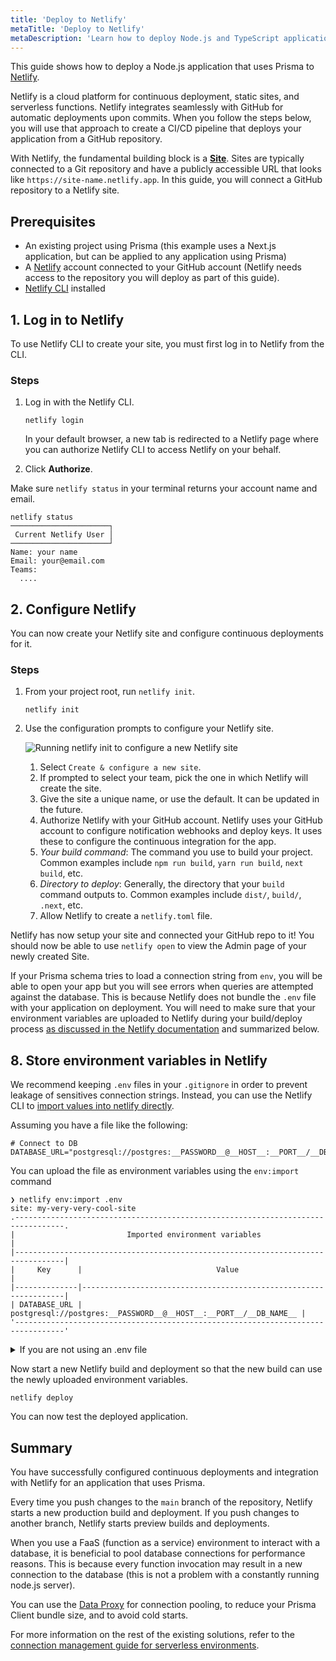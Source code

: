 ```yaml
---
title: 'Deploy to Netlify'
metaTitle: 'Deploy to Netlify'
metaDescription: 'Learn how to deploy Node.js and TypeScript applications that are using Prisma Client to Netlify.'
---
```


<TopBlock>

This guide shows how to deploy a Node.js application that uses Prisma to [Netlify](https://www.netlify.com/).

Netlify is a cloud platform for continuous deployment, static sites, and serverless functions. Netlify integrates seamlessly with GitHub for automatic deployments upon commits. When you follow the steps below, you will use that approach to create a CI/CD pipeline that deploys your application from a GitHub repository.

With Netlify, the fundamental building block is a [**Site**](https://docs.netlify.com/configure-builds/get-started/). Sites are typically connected to a Git repository and have a publicly accessible URL that looks like `https://site-name.netlify.app`. In this guide, you will connect a GitHub repository to a Netlify site.

</TopBlock>

## Prerequisites

- An existing project using Prisma (this example uses a Next.js application, but can be applied to any application using Prisma)
- A [Netlify](https://www.netlify.com/) account connected to your GitHub account (Netlify needs access to the repository you will deploy as part of this guide).
- [Netlify CLI](https://docs.netlify.com/cli/get-started/) installed

## 1. Log in to Netlify

To use Netlify CLI to create your site, you must first log in to Netlify from the CLI.

### Steps

1. Log in with the Netlify CLI.

   ```terminal
   netlify login
   ```

   In your default browser, a new tab is redirected to a Netlify page where you can authorize Netlify CLI to access Netlify on your behalf.

2. Click **Authorize**.

Make sure `netlify status` in your terminal returns your account name and email.

```terminal
netlify status
──────────────────────┐
 Current Netlify User │
──────────────────────┘
Name: your name
Email: your@email.com
Teams:
  ....
```

## 2. Configure Netlify

You can now create your Netlify site and configure continuous deployments for it.

### Steps

1. From your project root, run `netlify init`.

   ```terminal
   netlify init
   ```

2. Use the configuration prompts to configure your Netlify site.

   ![Running netlify init to configure a new Netlify site](images/500-05-deploy-to-netlify-netlify-init-configure-site.png)

   1. Select `Create & configure a new site`.
   2. If prompted to select your team, pick the one in which Netlify will create the site.
   3. Give the site a unique name, or use the default. It can be updated in the future.
   4. Authorize Netlify with your GitHub account. Netlify uses your GitHub account to configure notification webhooks and deploy keys. It uses these to configure the continuous integration for the app.
   5. _Your build command_: The command you use to build your project. Common examples include `npm run build`, `yarn run build`, `next build`, etc.
   6. _Directory to deploy_: Generally, the directory that your `build` command outputs to. Common examples include `dist/`, `build/`, `.next`, etc.
   7. Allow Netlify to create a `netlify.toml` file.

Netlify has now setup your site and connected your GitHub repo to it! You should now be able to use `netlify open` to view the Admin page of your newly created Site.

If your Prisma schema tries to load a connection string from `env`, you will be able to open your app but you will see errors when queries are attempted against the database. This is because Netlify does not bundle the `.env` file with your application on deployment. You will need to make sure that your environment variables are uploaded to Netlify during your build/deploy process [as discussed in the Netlify documentation](https://docs.netlify.com/environment-variables/get-started/#work-with-env-files) and summarized below.

## 8. Store environment variables in Netlify

We recommend keeping `.env` files in your `.gitignore` in order to prevent leakage of sensitives connection strings. Instead, you can use the Netlify CLI to [import values into netlify directly](https://docs.netlify.com/environment-variables/get-started/#import-variables-with-the-netlify-cli).

Assuming you have a file like the following:

```env file=.env
# Connect to DB
DATABASE_URL="postgresql://postgres:__PASSWORD__@__HOST__:__PORT__/__DB_NAME__"
```

You can upload the file as environment variables using the `env:import` command

```terminal
❯ netlify env:import .env
site: my-very-very-cool-site
.---------------------------------------------------------------------------------.
|                         Imported environment variables                          |
|---------------------------------------------------------------------------------|
|     Key      |                              Value                               |
|--------------|------------------------------------------------------------------|
| DATABASE_URL | postgresql://postgres:__PASSWORD__@__HOST__:__PORT__/__DB_NAME__ |
'---------------------------------------------------------------------------------'
```

<details>
<summary>If you are not using an <inlinecode>.env</inlinecode> file</summary>

If you are storing your database connection string and other environment variables in a different method, you will need to manually upload your environment variables to Netlify. These options are [discussed in Netlfiy's documentation](https://docs.netlify.com/environment-variables/get-started/) and one method, uploading via the UI, is described below.

1. Open the Netlify admin UI for the site. You can use Netlify CLI as follows:
   ```terminal
   netlify open --admin
   ```
2. Click **Site settings**:
   ![Netlify admin UI](images/500-06-deploy-to-netlify-site-settings.png)
3. Navigate to **Build & deploy** in the sidebar on the left and select **Environment**.
4. Click **Edit variables** and create a variable with the key `DATABASE_URL` and set its value to your database connection string.
   ![Netlify environment variables](images/500-07-deploy-to-netlify-environment-variables-settings.png)
5. Click **Save**.

</details>

Now start a new Netlify build and deployment so that the new build can use the newly uploaded environment variables.

```terminal no-copy
netlify deploy
```

You can now test the deployed application.

## Summary

You have successfully configured continuous deployments and integration with Netlify for an application that uses Prisma.

Every time you push changes to the `main` branch of the repository, Netlify starts a new production build and deployment. If you push changes to another branch, Netlify starts preview builds and deployments.

When you use a FaaS (function as a service) environment to interact with a database, it is beneficial to pool database connections for performance reasons. This is because every function invocation may result in a new connection to the database (this is not a problem with a constantly running node.js server).

You can use the [Data Proxy](/data-platform/classic-projects/data-proxy) for connection pooling, to reduce your Prisma Client bundle size, and to avoid cold starts.

For more information on the rest of the existing solutions, refer to the [connection management guide for serverless environments](/guides/performance-and-optimization/connection-management#serverless-environments-faas).
